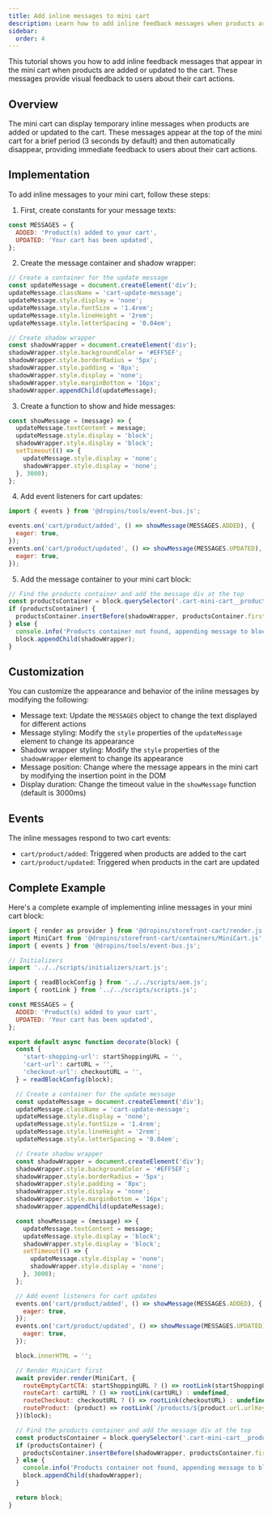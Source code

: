 ```yaml
---
title: Add inline messages to mini cart
description: Learn how to add inline feedback messages when products are added or updated in the mini cart.
sidebar:
  order: 4
---
```



This tutorial shows you how to add inline feedback messages that appear in the mini cart when products are added or updated to the cart. These messages provide visual feedback to users about their cart actions.

## Overview

The mini cart can display temporary inline messages when products are added or updated to the cart. These messages appear at the top of the mini cart for a brief period (3 seconds by default) and then automatically disappear, providing immediate feedback to users about their cart actions.

## Implementation

To add inline messages to your mini cart, follow these steps:

1. First, create constants for your message texts:

```javascript
const MESSAGES = {
  ADDED: 'Product(s) added to your cart',
  UPDATED: 'Your cart has been updated',
};
```

2. Create the message container and shadow wrapper:

```javascript
// Create a container for the update message
const updateMessage = document.createElement('div');
updateMessage.className = 'cart-update-message';
updateMessage.style.display = 'none';
updateMessage.style.fontSize = '1.4rem';
updateMessage.style.lineHeight = '2rem';
updateMessage.style.letterSpacing = '0.04em';

// Create shadow wrapper
const shadowWrapper = document.createElement('div');
shadowWrapper.style.backgroundColor = '#EFF5EF';
shadowWrapper.style.borderRadius = '5px';
shadowWrapper.style.padding = '8px';
shadowWrapper.style.display = 'none';
shadowWrapper.style.marginBottom = '16px';
shadowWrapper.appendChild(updateMessage);
```

3. Create a function to show and hide messages:

```javascript
const showMessage = (message) => {
  updateMessage.textContent = message;
  updateMessage.style.display = 'block';
  shadowWrapper.style.display = 'block';
  setTimeout(() => {
    updateMessage.style.display = 'none';
    shadowWrapper.style.display = 'none';
  }, 3000);
};
```

4. Add event listeners for cart updates:

```javascript
import { events } from '@dropins/tools/event-bus.js';

events.on('cart/product/added', () => showMessage(MESSAGES.ADDED), {
  eager: true,
});
events.on('cart/product/updated', () => showMessage(MESSAGES.UPDATED), {
  eager: true,
});
```

5. Add the message container to your mini cart block:

```javascript
// Find the products container and add the message div at the top
const productsContainer = block.querySelector('.cart-mini-cart__products');
if (productsContainer) {
  productsContainer.insertBefore(shadowWrapper, productsContainer.firstChild);
} else {
  console.info('Products container not found, appending message to block');
  block.appendChild(shadowWrapper);
}
```

## Customization

You can customize the appearance and behavior of the inline messages by modifying the following:

- Message text: Update the `MESSAGES` object to change the text displayed for different actions
- Message styling: Modify the `style` properties of the `updateMessage` element to change its appearance
- Shadow wrapper styling: Modify the `style` properties of the `shadowWrapper` element to change its appearance
- Message position: Change where the message appears in the mini cart by modifying the insertion point in the DOM
- Display duration: Change the timeout value in the `showMessage` function (default is 3000ms)

## Events

The inline messages respond to two cart events:

- `cart/product/added`: Triggered when products are added to the cart
- `cart/product/updated`: Triggered when products in the cart are updated

## Complete Example

Here's a complete example of implementing inline messages in your mini cart block:

```javascript
import { render as provider } from '@dropins/storefront-cart/render.js';
import MiniCart from '@dropins/storefront-cart/containers/MiniCart.js';
import { events } from '@dropins/tools/event-bus.js';

// Initializers
import '../../scripts/initializers/cart.js';

import { readBlockConfig } from '../../scripts/aem.js';
import { rootLink } from '../../scripts/scripts.js';

const MESSAGES = {
  ADDED: 'Product(s) added to your cart',
  UPDATED: 'Your cart has been updated',
};

export default async function decorate(block) {
  const {
    'start-shopping-url': startShoppingURL = '',
    'cart-url': cartURL = '',
    'checkout-url': checkoutURL = '',
  } = readBlockConfig(block);

  // Create a container for the update message
  const updateMessage = document.createElement('div');
  updateMessage.className = 'cart-update-message';
  updateMessage.style.display = 'none';
  updateMessage.style.fontSize = '1.4rem';
  updateMessage.style.lineHeight = '2rem';
  updateMessage.style.letterSpacing = '0.04em';

  // Create shadow wrapper
  const shadowWrapper = document.createElement('div');
  shadowWrapper.style.backgroundColor = '#EFF5EF';
  shadowWrapper.style.borderRadius = '5px';
  shadowWrapper.style.padding = '8px';
  shadowWrapper.style.display = 'none';
  shadowWrapper.style.marginBottom = '16px';
  shadowWrapper.appendChild(updateMessage);

  const showMessage = (message) => {
    updateMessage.textContent = message;
    updateMessage.style.display = 'block';
    shadowWrapper.style.display = 'block';
    setTimeout(() => {
      updateMessage.style.display = 'none';
      shadowWrapper.style.display = 'none';
    }, 3000);
  };

  // Add event listeners for cart updates
  events.on('cart/product/added', () => showMessage(MESSAGES.ADDED), {
    eager: true,
  });
  events.on('cart/product/updated', () => showMessage(MESSAGES.UPDATED), {
    eager: true,
  });

  block.innerHTML = '';

  // Render MiniCart first
  await provider.render(MiniCart, {
    routeEmptyCartCTA: startShoppingURL ? () => rootLink(startShoppingURL) : undefined,
    routeCart: cartURL ? () => rootLink(cartURL) : undefined,
    routeCheckout: checkoutURL ? () => rootLink(checkoutURL) : undefined,
    routeProduct: (product) => rootLink(`/products/${product.url.urlKey}/${product.topLevelSku}`),
  })(block);

  // Find the products container and add the message div at the top
  const productsContainer = block.querySelector('.cart-mini-cart__products');
  if (productsContainer) {
    productsContainer.insertBefore(shadowWrapper, productsContainer.firstChild);
  } else {
    console.info('Products container not found, appending message to block');
    block.appendChild(shadowWrapper);
  }

  return block;
}
```
